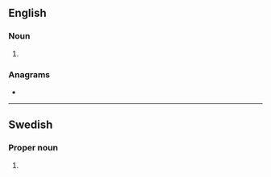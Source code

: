 {{also|svt}}
==English==
{{wikipedia|Supraventricular tachycardia}}

===Noun===
{{en-noun|?}}

# {{initialism of|en|[[supraventricular]] [[tachycardia]]}}

===Anagrams===
* {{anagrams|en|a=stv|STV|TVs|VST|VTS|VTs|tvs}}

----

==Swedish==

===Proper noun===
{{sv-proper noun|?|SVT:s}}

# {{init of|sv|[[w:Sveriges Television|Sveriges Television]]}}